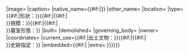 <noinclude>{{Wraps infobox|Infobox historic site}}{{esoteric}}</noinclude>{{Infobox historic site
|古墳=yes
|name={{{名稱|{{PAGENAMEBASE}}}}}
|image={{{圖片|}}}
|caption={{{圖片說明|}}}
|native_name={{#if:{{{nihongo|}}}{{{hiragana|}}}|{{jpn|link=no|j={{{nihongo|}}}|hg={{{hiragana|}}}|rm={{{romaji|}}}}}}}
|other_name={{{ar_called|}}}
|location={{{所在地|}}}
|type={{#if:{{{形狀|}}}|形狀：{{{形狀|}}}}}{{#if:{{{規模|}}}|{{#if:{{{形狀|}}}|<br>}}規模：{{{規模|}}}}}{{#if:{{{墓室形態|}}}|{{#if:{{{形狀|}}}{{{規模|}}}|<br>}}墓室形態：{{{墓室形態|}}}}}
|built={{{建造時期|}}}
|demolished={{{reject_y|}}}
|governing_body={{{所屬|}}}
|owner={{{被葬者|}}}
|coordinates={{{location|}}}
|current_use={{#if:{{{出土文物|}}}|出土文物：{{{出土文物|}}}}}{{#if:{{{史跡指定|}}}|{{#if:{{{出土文物|}}}|<br>}}史跡指定：{{{史跡指定|}}}}}
|embedded={{#if:{{{其他|}}}|{{Infobox monument
|embed=yes
|extra_label={{#if:{{{其他|}}}|其他}}
|extra={{{其他|}}}
}}}}}}<noinclude>{{Documentation}}</noinclude>